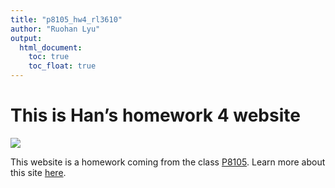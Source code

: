 ```yaml
---
title: "p8105_hw4_rl3610"
author: "Ruohan Lyu"
output: 
  html_document:
    toc: true
    toc_float: true
---
```


# This is Han's homework 4 website

![](images/dog.jpg)

This website is a homework coming from the class [P8105](https://p8105.com/index.html). Learn more about this site [here](about.html).